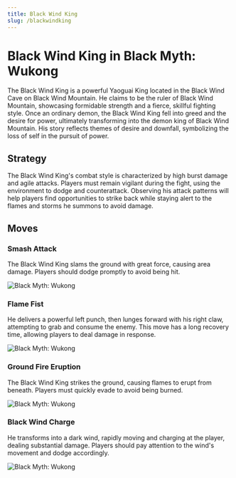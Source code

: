 ```yaml
---
title: Black Wind King
slug: /blackwindking
---
```


# Black Wind King in Black Myth: Wukong

The Black Wind King is a powerful Yaoguai King located in the Black Wind Cave on Black Wind Mountain. He claims to be the ruler of Black Wind Mountain, showcasing formidable strength and a fierce, skillful fighting style.
Once an ordinary demon, the Black Wind King fell into greed and the desire for power, ultimately transforming into the demon king of Black Wind Mountain. His story reflects themes of desire and downfall, symbolizing the loss of self in the pursuit of power.

## Strategy

The Black Wind King's combat style is characterized by high burst damage and agile attacks. Players must remain vigilant during the fight, using the environment to dodge and counterattack. Observing his attack patterns will help players find opportunities to strike back while staying alert to the flames and storms he summons to avoid damage.

## Moves

### Smash Attack

The Black Wind King slams the ground with great force, causing area damage. Players should dodge promptly to avoid being hit.

<img src="https://image.informedainews.com/bwk1.gif" alt="Black Myth: Wukong"/>

### Flame Fist

He delivers a powerful left punch, then lunges forward with his right claw, attempting to grab and consume the enemy. This move has a long recovery time, allowing players to deal damage in response.

<img src="https://image.informedainews.com/bwk2.gif" alt="Black Myth: Wukong"/>

### Ground Fire Eruption

The Black Wind King strikes the ground, causing flames to erupt from beneath. Players must quickly evade to avoid being burned.

<img src="https://image.informedainews.com/bwk3.gif" alt="Black Myth: Wukong"/>

### Black Wind Charge

He transforms into a dark wind, rapidly moving and charging at the player, dealing substantial damage. Players should pay attention to the wind's movement and dodge accordingly.

<img src="https://image.informedainews.com/bwk4.gif" alt="Black Myth: Wukong"/>
